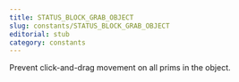 ```yaml
---
title: STATUS_BLOCK_GRAB_OBJECT
slug: constants/STATUS_BLOCK_GRAB_OBJECT
editorial: stub
category: constants
---
```


<LSLConstant
	name="STATUS_BLOCK_GRAB_OBJECT"
	type="integer"
	value="0x400"
/>

Prevent click-and-drag movement on all prims in the object.
